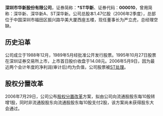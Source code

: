 {{Infobox Company 
| company_name     = 深圳市华新股份有限公司
| company_name_en  = SHENZHEN HUAXIN CO., LTD.
| company_logo     = <!-- 檔案不存在 [[File:000010logo.gif|File:000010logo.gif]] -->
| company_type     = 上市公司（{{szse|000010}}）
| company_slogan   = 
| foundation       = 1988年12月30日
| location         = [[深圳|深圳]]
| key_people       = 董事长：严立虎
| industry         = 商业
| products         = 
| revenue          = 1.83亿（2005年度）
| operating_income = 
| net_income       = 亏损0.81亿（2005年度）
| num_employees    = 
| parent           = 深圳市华润丰实业发展有限公司
| subsid           = 
| homepage         = 
| footnotes        = 
}}
'''深圳市华新股份有限公司'''，证券简称：'''*ST华新'''、证券代码：'''000010'''，曾用简称：深华新、深华新A、ST深华新。公司总股本1.47亿股（2006年2季度），总部位于中国深圳市福田区振兴路华美大厦西座五楼，现任董事长为严立虎，总经理空缺。

== 历史沿革 ==
公司成立于1988年12月，1989年5月经批准公开发行股票。1995年10月27日股票在深圳证券交易所上市，上市首日股价收盘于14.08元。2006年5月9日，因为最近两个会计年度的净利润(审计后)均为负值，公司股票被[[特别处理|ST处理]]。

== 股权分置改革 ==
2006年7月29日，公司公布[[股权分置改革|股权分置改革]]方案，拟由公司向流通股股东每10股转增1股，同时非流通股股东向流通股股东每10股支付2股，该方案尚未获得股东大会通过。